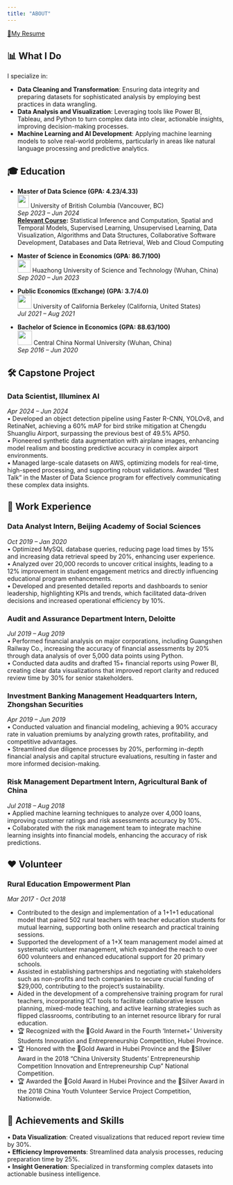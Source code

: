 ```yaml
---
title: "ABOUT"
---
```


<div class="center-link">
  [📃My Resume](resume.pdf)
</div>

## 📊 What I Do

I specialize in:

- **Data Cleaning and Transformation**: Ensuring data integrity and preparing datasets for sophisticated analysis by employing best practices in data wrangling.
- **Data Analysis and Visualization**: Leveraging tools like Power BI, Tableau, and Python to turn complex data into clear, actionable insights, improving decision-making processes.
- **Machine Learning and AI Development**: Applying machine learning models to solve real-world problems, particularly in areas like natural language processing and predictive analytics.

## 🎓 Education

- **Master of Data Science (GPA: 4.23/4.33)**  
  <img src="img/ubc_logo.png" width='26' height='30'>  University of British Columbia (Vancouver, BC)  
  *Sep 2023 – Jun 2024*  
  **[Relevant Course](https://ubc-mds.github.io/descriptions/):** Statistical Inference and Computation, Spatial and Temporal Models, Supervised Learning, Unsupervised Learning, Data Visualization, Algorithms and Data Structures, Collaborative Software Development, Databases and Data Retrieval, Web and Cloud Computing

- **Master of Science in Economics (GPA: 86.7/100)**  
  <img src="img/HuazhongUniversityofScienceTechnology.png" width='30' height='30'>  Huazhong University of Science and Technology (Wuhan, China)  
  *Sep 2020 – Jun 2023*

- **Public Economics (Exchange) (GPA: 3.7/4.0)**  
  <img src="img/UCBerkeley.png" width='32' height='32'>  University of California Berkeley (California, United States)  
  *Jul 2021 – Aug 2021*

- **Bachelor of Science in Economics (GPA: 88.63/100)**  
  <img src="img/CCNU.png" width='33' height='33'>  Central China Normal University (Wuhan, China)  
  *Sep 2016 – Jun 2020*

## 🛠️ Capstone Project

### Data Scientist, Illuminex AI  
  *Apr 2024 – Jun 2024*  
  • Developed an object detection pipeline using Faster R-CNN, YOLOv8, and RetinaNet, achieving a 60% mAP for bird strike mitigation at Chengdu Shuangliu Airport, surpassing the previous best of 49.5% AP50.  
  • Pioneered synthetic data augmentation with airplane images, enhancing model realism and boosting predictive accuracy in complex airport environments.  
  • Managed large-scale datasets on AWS, optimizing models for real-time, high-speed processing, and supporting robust validations. Awarded “Best Talk” in the Master of Data Science program for effectively communicating these complex data insights.

## 💼 Work Experience

### Data Analyst Intern, Beijing Academy of Social Sciences  
*Oct 2019 – Jan 2020*  
• Optimized MySQL database queries, reducing page load times by 15% and increasing data retrieval speed by 20%, enhancing user experience.  
• Analyzed over 20,000 records to uncover critical insights, leading to a 12% improvement in student engagement metrics and directly influencing educational program enhancements.  
• Developed and presented detailed reports and dashboards to senior leadership, highlighting KPIs and trends, which facilitated data-driven decisions and increased operational efficiency by 10%.

### Audit and Assurance Department Intern, Deloitte  
*Jul 2019 – Aug 2019*  
• Performed financial analysis on major corporations, including Guangshen Railway Co., increasing the accuracy of financial assessments by 20% through data analysis of over 5,000 data points using Python.  
• Conducted data audits and drafted 15+ financial reports using Power BI, creating clear data visualizations that improved report clarity and reduced review time by 30% for senior stakeholders.

### Investment Banking Management Headquarters Intern, Zhongshan Securities  
*Apr 2019 – Jun 2019*  
• Conducted valuation and financial modeling, achieving a 90% accuracy rate in valuation premiums by analyzing growth rates, profitability, and competitive advantages.  
• Streamlined due diligence processes by 20%, performing in-depth financial analysis and capital structure evaluations, resulting in faster and more informed decision-making.

### Risk Management Department Intern, Agricultural Bank of China  
*Jul 2018 – Aug 2018*  
• Applied machine learning techniques to analyze over 4,000 loans, improving customer ratings and risk assessments accuracy by 10%.  
• Collaborated with the risk management team to integrate machine learning insights into financial models, enhancing the accuracy of risk predictions.

## ❤️ Volunteer
### Rural Education Empowerment Plan
*Mar 2017 - Oct 2018*

- Contributed to the design and implementation of a 1+1+1 educational model that paired 502 rural teachers with teacher education students for mutual learning, supporting both online research and practical training sessions.
- Supported the development of a 1+X team management model aimed at systematic volunteer management, which expanded the reach to over 600 volunteers and enhanced educational support for 20 primary schools.
- Assisted in establishing partnerships and negotiating with stakeholders such as non-profits and tech companies to secure crucial funding of $29,000, contributing to the project’s sustainability.
- Aided in the development of a comprehensive training program for rural teachers, incorporating ICT tools to facilitate collaborative lesson planning, mixed-mode teaching, and active learning strategies such as flipped classrooms, contributing to an internet resource library for rural education.
- 🏆 Recognized with the 🥇Gold Award in the Fourth 'Internet+' University Students Innovation and Entrepreneurship Competition, Hubei Province.
- 🏆 Honored with the 🥇Gold Award in Hubei Province and the 🥈Silver Award in the 2018 "China University Students' Entrepreneurship Competition Innovation and Entrepreneurship Cup" National Competition.
- 🏆 Awarded the 🥇Gold Award in Hubei Province and the 🥈Silver Award in the 2018 China Youth Volunteer Service Project Competition, Nationwide.


## 🌟 Achievements and Skills

• **Data Visualization**: Created visualizations that reduced report review time by 30%.  
• **Efficiency Improvements**: Streamlined data analysis processes, reducing preparation time by 25%.  
• **Insight Generation**: Specialized in transforming complex datasets into actionable business intelligence.
